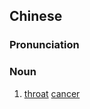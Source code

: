 ==Chinese==
{{zh-forms}}

===Pronunciation===
{{zh-pron
|m=hóu癌
|c=hau4 ngaam4
|cat=n
}}

===Noun===
{{zh-noun}}

# [[throat]] [[cancer]]